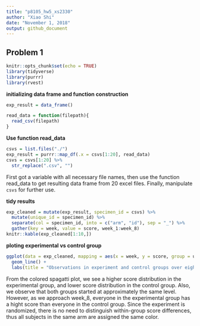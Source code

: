 ```yaml
---
title: "p8105_hw5_xs2330"
author: "Xiao Shi"
date: "November 1, 2018"
output: github_document
---
```


## Problem 1
```r
knitr::opts_chunk$set(echo = TRUE)
library(tidyverse)
library(purrr)
library(rvest)
```
**initializing data frame and function construction**
```r
exp_result = data_frame()

read_data = function(filepath){
  read_csv(filepath)
}
```
**Use function read_data**
```r
csvs = list.files("./")
exp_result = purrr::map_df(.x = csvs[1:20], read_data)
csvs = csvs[1:20] %>%
  str_replace(".csv", "")
```
First got a variable with all necessary file names, then use the function read_data to get resulting data frame from 20 excel files. Finally, manipulate `csvs` for further use.

**tidy results**
```r
exp_cleaned = mutate(exp_result, specimen_id = csvs) %>%
  mutate(unique_id = specimen_id) %>%
  separate(col = specimen_id, into = c("arm", "id"), sep = "_") %>%
  gather(key = week, value = score, week_1:week_8)
knitr::kable(exp_cleaned[1:10,])
```


**ploting experimental vs control group**
```r
ggplot(data = exp_cleaned, mapping = aes(x = week, y = score, group = unique_id, color = arm)) +
  geom_line() +
  labs(title = "Observations in experiment and control groups over eight weeks")
```

From the colored spagatti plot, we see a higher score distribution in the experimental group, and lower score distribution in the control group. Also, we observe that both groups started at approximately the same level. However, as we approach week_8, everyone in the experimental group has a hight score than everyone in the control group. Since the experiment is randomized, there is no need to distinguish within-group score differences, thus all subjects in the same arm are assigned the same color.
